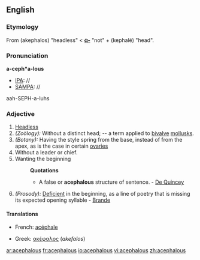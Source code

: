 ==English==
===Etymology===
From {{AGr.}} '''{{polytonic|[[ἀκέφαλος]]}}''' (akephalos) "headless" < '''[[ἀ-]]''' "not"  + '''{{polytonic|[[κεφαλή]]}}''' (kephalē) "head".

===Pronunciation===
'''a-ceph*a-lous'''
*[[IPA]]: //
*[[SAMPA]]: //
aah-SEPH-a-luhs
===Adjective===
{{en-adj}}
#[[headless|Headless]]
#''(Zoölogy):'' Without a distinct head; -- a term applied to [[bivalve]] [[mollusk]]s.
#''(Botany):'' Having the style spring from the base, instead of from the apex, as is the case in certain [[ovary|ovaries]]
#Without a leader or chief.
#Wanting the beginning
#:'''Quotations'''
#:*A false or '''acephalous''' structure of sentence. - [[De Quincey]]
#''(Prosody):'' [[Deficient]] in the beginning, as a line of poetry that is missing its expected opening syllable - [[Brande]]
====Translations====
{{trans-top|headless}}
*French: [[acéphale]]
{{trans-mid}}
*Greek: [[ακέφαλος]] (''akefalos'')
{{trans-bottom}}

[[ar:acephalous]]
[[fr:acephalous]]
[[io:acephalous]]
[[vi:acephalous]]
[[zh:acephalous]]
